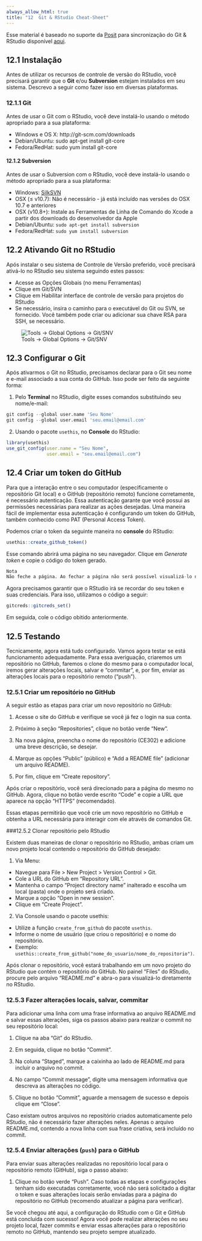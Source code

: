 ```yaml
---
always_allow_html: true
title: "12  Git & RStudio Cheat-Sheet"
---
```


Esse material é baseado no suporte da [Posit](https://posit.co/) para sincronização do Git & RStudio disponível [aqui](https://support.posit.co/hc/en-us/articles/200532077).

## 12.1 Instalação

Antes de utilizar os recursos de controle de versão do RStudio, você precisará garantir que o **Git** e/ou **Subversion** estejam instalados em seu sistema. Descrevo a seguir como fazer isso em diversas plataformas.

### 12.1.1 Git

Antes de usar o Git com o RStudio, você deve instalá-lo usando o método apropriado para a sua plataforma:

* Windows e OS X: http://git-scm.com/downloads
* Debian/Ubuntu: sudo apt-get install git-core
* Fedora/RedHat: sudo yum install git-core

#### 12.1.2 Subversion

Antes de usar o Subversion com o RStudio, você deve instalá-lo usando o método apropriado para a sua plataforma:

* Windows: [SilkSVN](https://sliksvn.com/download/)
* OSX (≤ v10.7): Não é necessário - já está incluído nas versões do OSX 10.7 e anteriores
* OSX (v10.8+): Instale as Ferramentas de Linha de Comando do Xcode a partir dos downloads do desenvolvedor da Apple
* Debian/Ubuntu: `sudo apt-get install subversion`
* Fedora/RedHat: `sudo yum install subversion`

## 12.2 Ativando Git no RStudio

Após instalar o seu sistema de Controle de Versão preferido, você precisará ativá-lo no RStudio seu sistema seguindo estes passos:

* Acesse as Opções Globais (no menu Ferramentas)
* Clique em Git/SVN
* Clique em Habilitar interface de controle de versão para projetos do RStudio
* Se necessário, insira o caminho para o executável do Git ou SVN, se fornecido. Você também pode criar ou adicionar sua chave RSA para SSH, se necessário.

![Tools -> Global Options -> Git/SNV](.\imagens\c1_global_options.png)

## 12.3 Configurar o Git

Após ativarmos o Git no RStudio, precisamos declarar para o Git seu nome e e-mail associado a sua conta do GitHub. Isso pode ser feito da seguinte forma:

1. Pelo **Terminal** no RStudio, digite esses comandos substituindo seu nome/e-mail:

```r
git config --global user.name 'Seu Nome'
git config --global user.email 'seu.email@email.com'
```

2. Usando o pacote `usethis`, no **Console** do RStudio:

```r
library(usethis)
use_git_config(user.name = "Seu Nome", 
               user.email = "seu.email@email.com")
```

## 12.4 Criar um token do GitHub

Para que a interação entre o seu computador (especificamente o repositório Git local) e o GitHub (repositório remoto) funcione corretamente, é necessário autenticação. Essa autenticação garante que você possui as permissões necessárias para realizar as ações desejadas. Uma maneira fácil de implementar essa autenticação é configurando um token do GitHub, também conhecido como PAT (Personal Access Token).

Podemos criar o token da seguinte maneira no **console** do RStudio:

```r
usethis::create_github_token()
```

Esse comando abrirá uma página no seu navegador. Clique em *Generate token* e copie o código do token gerado.

```r
Nota
Não feche a página. Ao fechar a página não será possível visualizá-lo novamente.
```



Agora precisamos garantir que o RStudio irá se recordar do seu token e suas credenciais. Para isso, utilizamos o código a seguir:

```r
gitcreds::gitcreds_set()
```

Em seguida, cole o código obitido anteriormente.

## 12.5 Testando

Tecnicamente, agora está tudo configurado. Vamos agora testar se está funcionamento adequadamente. Para essa averiguação, criaremos um repositório no GitHub, faremos o clone do mesmo para o computador local, iremos gerar alterações locais, salvar e “commitar”, e, por fim, enviar as alterações locais para o repositório remoto (“push”).

### 12.5.1 Criar um repositório no GitHub

A seguir estão as etapas para criar um novo repositório no GitHub:

1. Acesse o site do GitHub e verifique se você já fez o login na sua conta.

2. Próximo à seção “Repositories”, clique no botão verde “New”.

3. Na nova página, preencha o nome do repositório (CE302) e adicione uma breve descrição, se desejar.

4. Marque as opções “Public” (público) e “Add a README file” (adicionar um arquivo README).

5. Por fim, clique em “Create repository”.

Após criar o repositório, você será direcionado para a página do mesmo no GitHub. Agora, clique no botão verde escrito “Code” e copie a URL que aparece na opção “HTTPS” (recomendado).

Essas etapas permitirão que você crie um novo repositório no GitHub e obtenha a URL necessária para interagir com ele através de comandos Git.

###12.5.2 Clonar repositório pelo RStudio

Existem duas maneiras de clonar o repositório no RStudio, ambas criam um novo projeto local contendo o repositório do GitHub desejado:

1. Via Menu:
  * Navegue para File > New Project > Version Control > Git.
  * Cole a URL do GitHub em “Repository URL”.
  * Mantenha o campo “Project directory name” inalterado e escolha um local (pasta) onde o projeto será criado.
  * Marque a opção “Open in new session”.
  * Clique em “Create Project”.

2. Via Console usando o pacote usethis:
  * Utilize a função `create_from_github` do pacote `usethis`.
  * Informe o nome de usuário (que criou o repositório) e o nome do repositório.
  * Exemplo: `usethis::create_from_github("nome_do_usuario/nome_do_repositorio")`.
    
Após clonar o repositório, você estará trabalhando em um novo projeto do RStudio que contém o repositório do GitHub. No painel “Files” do RStudio, procure pelo arquivo “README.md” e abra-o para visualizá-lo diretamente no RStudio.

### 12.5.3 Fazer alterações locais, salvar, commitar

Para adicionar uma linha com uma frase informativa ao arquivo README.md e salvar essas alterações, siga os passos abaixo para realizar o commit no seu repositório local:

1. Clique na aba “Git” do RStudio.

2. Em seguida, clique no botão “Commit”.

3. Na coluna “Staged”, marque a caixinha ao lado de README.md para incluir o arquivo no commit.

4. No campo “Commit message”, digite uma mensagem informativa que descreva as alterações no código.

5. Clique no botão “Commit”, aguarde a mensagem de sucesso e depois clique em “Close”.

Caso existam outros arquivos no repositório criados automaticamente pelo RStudio, não é necessário fazer alterações neles. Apenas o arquivo README.md, contendo a nova linha com sua frase criativa, será incluído no commit.

### 12.5.4 Enviar alterações (`push`) para o GitHub

Para enviar suas alterações realizadas no repositório local para o repositório remoto (GitHub), siga o passo abaixo:

1. Clique no botão verde “Push”.
Caso todas as etapas e configurações tenham sido executadas corretamente, você não será solicitado a digitar o token e suas alterações locais serão enviadas para a página do repositório no GitHub (recomendo atualizar a página para verificar).

Se você chegou até aqui, a configuração do RStudio com o Git e GitHub está concluída com sucesso! Agora você pode realizar alterações no seu projeto local, fazer commits e enviar essas alterações para o repositório remoto no GitHub, mantendo seu projeto sempre atualizado.


